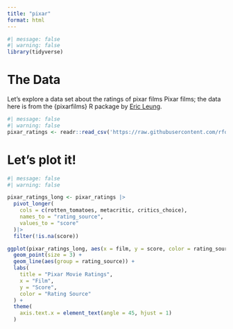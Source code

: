 ```yaml
---
title: "pixar"
format: html
---
```


```r
#| message: false
#| warning: false
library(tidyverse)
```

# The Data
Let's explore a data set about the ratings of pixar films Pixar films; the data here is from the {pixarfilms} R package by [Eric Leung](https://github.com/erictleung).

```r
#| message: false
#| warning: false
pixar_ratings <- readr::read_csv('https://raw.githubusercontent.com/rfordatascience/tidytuesday/main/data/2025/2025-03-11/public_response.csv')
```

# Let's plot it!

```r
#| message: false
#| warning: false

pixar_ratings_long <- pixar_ratings |>
  pivot_longer(
    cols = c(rotten_tomatoes, metacritic, critics_choice),
    names_to = "rating_source",
    values_to = "score"
  )|>
  filter(!is.na(score)) 

ggplot(pixar_ratings_long, aes(x = film, y = score, color = rating_source)) +
  geom_point(size = 3) +
  geom_line(aes(group = rating_source)) +
  labs(
    title = "Pixar Movie Ratings",
    x = "Film",
    y = "Score",
    color = "Rating Source"
  ) +
  theme(
    axis.text.x = element_text(angle = 45, hjust = 1)
  )
  
```

